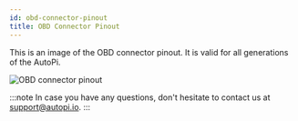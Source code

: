 ```yaml
---
id: obd-connector-pinout
title: OBD Connector Pinout
---
```


This is an image of the OBD connector pinout. It is valid for all generations of the AutoPi.

![OBD connector pinout](/img/hardware/legacy_devices/autopi_dongle/obd_connector_pinout/obd_connector_pinout.png)

:::note
In case you have any questions, don't hesitate to contact us at [support@autopi.io](mailto:support@autopi.io).
:::
